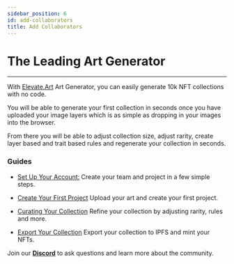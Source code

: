 ```yaml
---
sidebar_position: 6
id: add-collaborators
title: Add Collaborators
---
```


# The Leading Art Generator

---

With [Elevate.Art](http://Elevate.Art) Art Generator, you can easily generate 10k NFT collections with no code. 

You will be able to generate your first collection in seconds once you have uploaded your image layers which is as simple as dropping in your images into the browser.

From there you will be able to adjust collection size, adjust rarity, create layer based and trait based rules and regenerate your collection in seconds. 

### Guides

- [Set Up Your Account:](../docs/account-setup) Create your team and project in a few simple steps.

- [Create Your First Project](../docs/generator/upload-art) Upload your art and create your first project.

- [Curating Your Collection](../docs/generator/curate) Refine your collection by adjusting rarity, rules and more.

- [Export Your Collection](../docs/generator/export-art) Export your collection to IPFS and mint your NFTs.

Join our [**Discord**](https://discord.gg/) to ask questions and learn more about the community.
